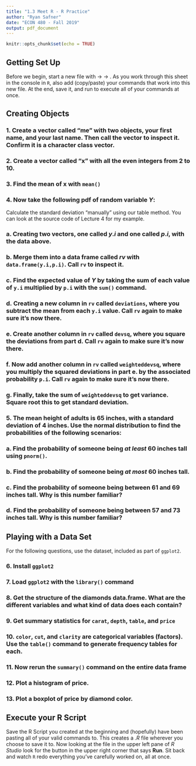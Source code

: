 ```yaml
---
title: "1.3 Meet R - R Practice"
author: "Ryan Safner"
date: "ECON 480 - Fall 2019"
output: pdf_document
---
```


```r
knitr::opts_chunk$set(echo = TRUE)
```

## Getting Set Up 

Before we begin, start a new file with \texttt{File} $\rightarrow$ \texttt{New File} $\rightarrow$ \texttt{R Script}. As you work through this sheet in the console in `R`, also add (copy/paste) your commands that work into this new file. At the end, save it, and run to execute all of your commands at once. 

## Creating Objects

### 1. Create a vector called "me" with two objects, your first name, and your last name. Then call the vector to inspect it. Confirm it is a character class vector.

### 2. Create a vector called "x" with all the even integers from 2 to 10. 

### 3. Find the mean of x with `mean()`

### 4. Now take the following pdf of random variable $Y$:

\begin{table}[h!]
\centering
  \begin{tabular}{ll}
  $y_i$ & $p_i$\\ \hline
  2 & 0.50\\
  4 & 0.25\\
  6 & 0.25\\ \hline
  \end{tabular}
\end{table}

Calculate the standard deviation "manually" using our table method. You can look at the source code of Lecture 4 for my example.  

### a. Creating two vectors, one called $y.i$ and one called $p.i$, with the data above. 

### b. Merge them into a data frame called $rv$ with `data.frame(y.i,p.i)`. Call `rv` to inspect it. 

### c. Find the expected value of $Y$ by taking the sum of each value of `y.i` multiplied by `p.i` with the `sum()` command. 

### d. Creating a new column in `rv` called `deviations`, where you subtract the mean from each `y.i` value. Call `rv` again to make sure it's now there. 

### e. Create another column in `rv` called `devsq`, where you square the deviations from part d. Call `rv` again to make sure it's now there.

### f. Now add another column in `rv` called `weighteddevsq`, where you multiply the squared deviations in part e. by the associated probability `p.i`. Call `rv` again to make sure it's now there.

### g. Finally, take the sum of `weighteddevsq` to get variance. Square root this to get standard deviation.

### 5. The mean height of adults is 65 inches, with a standard deviation of 4 inches. Use the normal distribution to find the probabilities of the following scenarios: 

### a. Find the probability of someone being *at least* 60 inches tall using `pnorm()`.


### b. Find the probability of someone being *at most* 60 inches tall. 

### c. Find the probability of someone being between 61 and 69 inches tall. Why is this number familiar? 

### d. Find the probability of someone being between 57 and 73 inches tall. Why is this number familiar? 


## Playing with a Data Set 

For the following questions, use the \texttt{diamonds} dataset, included as part of `ggplot2`.

### 6. Install `ggplot2`

### 7. Load `ggplot2` with the `library()` command


### 8. Get the structure of the diamonds data.frame. What are the different variables and what kind of data does each contain? 

### 9. Get summary statistics for `carat`, `depth`, `table`, and `price`

### 10. `color`, `cut`, and `clarity` are categorical variables (factors). Use the `table()` command to generate frequency tables for each.

### 11. Now rerun the `summary()` command on the entire data frame

### 12. Plot a histogram of price. 

### 13. Plot a boxplot of price by diamond color.

## Execute your R Script

Save the R Script you created at the beginning and (hopefully) have been pasting all of your valid commands to. This creates a *.R* file wherever you choose to save it to. Now looking at the file in the upper left pane of *R Studio* look for the button in the upper right corner that says **Run**. Sit back and watch `R` redo everything you've carefully worked on, all at once. 